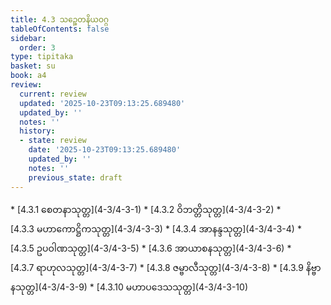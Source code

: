 ```yaml
---
title: 4.3 သဉ္စေတနိယဝဂ္ဂ
tableOfContents: false
sidebar:
  order: 3
type: tipitaka
basket: su
book: a4
review:
  current: review
  updated: '2025-10-23T09:13:25.689480'
  updated_by: ''
  notes: ''
  history:
  - state: review
    date: '2025-10-23T09:13:25.689480'
    updated_by: ''
    notes: ''
    previous_state: draft
---
```



<ReviewStatus review={frontmatter.review} showDetails={true} />

<HypothesisAnnotation frontmatter={frontmatter} />

<DynamicBreadcrumb />



<TableOfContents book="a4" section="4.3">
* [4.3.1 စေတနာသုတ္တ](4-3/4-3-1)
* [4.3.2 ဝိဘတ္တိသုတ္တ](4-3/4-3-2)
* [4.3.3 မဟာကောဋ္ဌိကသုတ္တ](4-3/4-3-3)
* [4.3.4 အာနန္ဒသုတ္တ](4-3/4-3-4)
* [4.3.5 ဥပဝါဏသုတ္တ](4-3/4-3-5)
* [4.3.6 အာယာစနသုတ္တ](4-3/4-3-6)
* [4.3.7 ရာဟုလသုတ္တ](4-3/4-3-7)
* [4.3.8 ဇမ္ဗာလီသုတ္တ](4-3/4-3-8)
* [4.3.9 နိဗ္ဗာနသုတ္တ](4-3/4-3-9)
* [4.3.10 မဟာပဒေသသုတ္တ](4-3/4-3-10)
</TableOfContents>